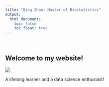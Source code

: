```yaml
---
title: "Qing Zhou: Master of Biostatistics"
output: 
  html_document:
    toc: false
    toc_float: true
---
```


<br>

## Welcome to my website!
![](images/Spring.jpeg)
<br>

A lifelong learner and a data science enthusiast!
